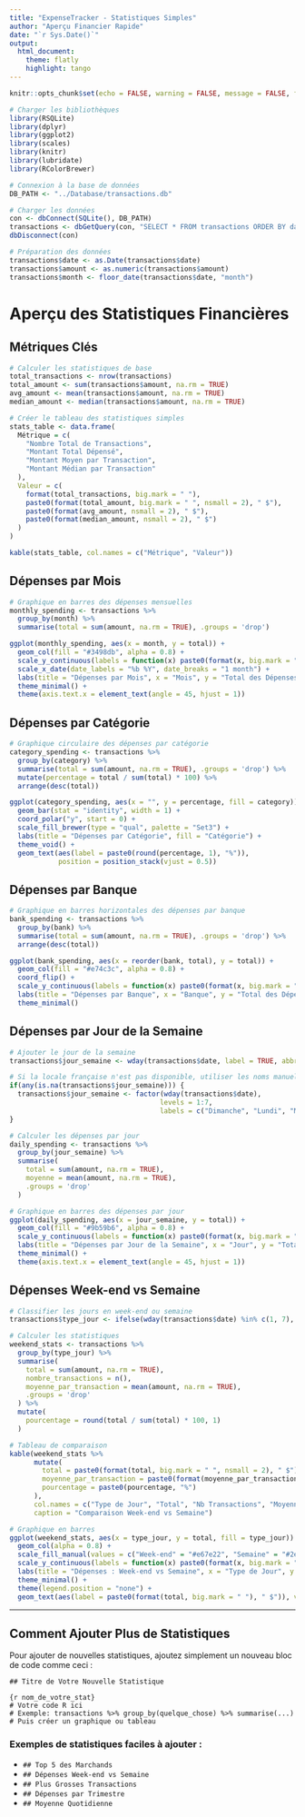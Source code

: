 ```yaml
---
title: "ExpenseTracker - Statistiques Simples"
author: "Aperçu Financier Rapide"
date: "`r Sys.Date()`"
output: 
  html_document:
    theme: flatly
    highlight: tango
---
```


```r
knitr::opts_chunk$set(echo = FALSE, warning = FALSE, message = FALSE, fig.width = 8, fig.height = 5)

# Charger les bibliothèques
library(RSQLite)
library(dplyr)
library(ggplot2)
library(scales)
library(knitr)
library(lubridate)
library(RColorBrewer)

# Connexion à la base de données
DB_PATH <- "../Database/transactions.db"

# Charger les données
con <- dbConnect(SQLite(), DB_PATH)
transactions <- dbGetQuery(con, "SELECT * FROM transactions ORDER BY date DESC")
dbDisconnect(con)

# Préparation des données
transactions$date <- as.Date(transactions$date)
transactions$amount <- as.numeric(transactions$amount)
transactions$month <- floor_date(transactions$date, "month")
```

# Aperçu des Statistiques Financières

## Métriques Clés

```r
# Calculer les statistiques de base
total_transactions <- nrow(transactions)
total_amount <- sum(transactions$amount, na.rm = TRUE)
avg_amount <- mean(transactions$amount, na.rm = TRUE)
median_amount <- median(transactions$amount, na.rm = TRUE)

# Créer le tableau des statistiques simples
stats_table <- data.frame(
  Métrique = c(
    "Nombre Total de Transactions",
    "Montant Total Dépensé", 
    "Montant Moyen par Transaction",
    "Montant Médian par Transaction"
  ),
  Valeur = c(
    format(total_transactions, big.mark = " "),
    paste0(format(total_amount, big.mark = " ", nsmall = 2), " $"),
    paste0(format(avg_amount, nsmall = 2), " $"),
    paste0(format(median_amount, nsmall = 2), " $")
  )
)

kable(stats_table, col.names = c("Métrique", "Valeur"))
```

## Dépenses par Mois

```r
# Graphique en barres des dépenses mensuelles
monthly_spending <- transactions %>%
  group_by(month) %>%
  summarise(total = sum(amount, na.rm = TRUE), .groups = 'drop')

ggplot(monthly_spending, aes(x = month, y = total)) +
  geom_col(fill = "#3498db", alpha = 0.8) +
  scale_y_continuous(labels = function(x) paste0(format(x, big.mark = " "), " $")) +
  scale_x_date(date_labels = "%b %Y", date_breaks = "1 month") +
  labs(title = "Dépenses par Mois", x = "Mois", y = "Total des Dépenses") +
  theme_minimal() +
  theme(axis.text.x = element_text(angle = 45, hjust = 1))
```

## Dépenses par Catégorie

```r
# Graphique circulaire des dépenses par catégorie
category_spending <- transactions %>%
  group_by(category) %>%
  summarise(total = sum(amount, na.rm = TRUE), .groups = 'drop') %>%
  mutate(percentage = total / sum(total) * 100) %>%
  arrange(desc(total))

ggplot(category_spending, aes(x = "", y = percentage, fill = category)) +
  geom_bar(stat = "identity", width = 1) +
  coord_polar("y", start = 0) +
  scale_fill_brewer(type = "qual", palette = "Set3") +
  labs(title = "Dépenses par Catégorie", fill = "Catégorie") +
  theme_void() +
  geom_text(aes(label = paste0(round(percentage, 1), "%")), 
            position = position_stack(vjust = 0.5))
```

## Dépenses par Banque

```r
# Graphique en barres horizontales des dépenses par banque
bank_spending <- transactions %>%
  group_by(bank) %>%
  summarise(total = sum(amount, na.rm = TRUE), .groups = 'drop') %>%
  arrange(desc(total))

ggplot(bank_spending, aes(x = reorder(bank, total), y = total)) +
  geom_col(fill = "#e74c3c", alpha = 0.8) +
  coord_flip() +
  scale_y_continuous(labels = function(x) paste0(format(x, big.mark = " "), " $")) +
  labs(title = "Dépenses par Banque", x = "Banque", y = "Total des Dépenses") +
  theme_minimal()
```

## Dépenses par Jour de la Semaine

```r
# Ajouter le jour de la semaine
transactions$jour_semaine <- wday(transactions$date, label = TRUE, abbr = FALSE, locale = "fr_FR.UTF-8")

# Si la locale française n'est pas disponible, utiliser les noms manuellement
if(any(is.na(transactions$jour_semaine))) {
  transactions$jour_semaine <- factor(wday(transactions$date), 
                                     levels = 1:7,
                                     labels = c("Dimanche", "Lundi", "Mardi", "Mercredi", "Jeudi", "Vendredi", "Samedi"))
}

# Calculer les dépenses par jour
daily_spending <- transactions %>%
  group_by(jour_semaine) %>%
  summarise(
    total = sum(amount, na.rm = TRUE),
    moyenne = mean(amount, na.rm = TRUE),
    .groups = 'drop'
  )

# Graphique en barres des dépenses par jour
ggplot(daily_spending, aes(x = jour_semaine, y = total)) +
  geom_col(fill = "#9b59b6", alpha = 0.8) +
  scale_y_continuous(labels = function(x) paste0(format(x, big.mark = " "), " $")) +
  labs(title = "Dépenses par Jour de la Semaine", x = "Jour", y = "Total des Dépenses") +
  theme_minimal() +
  theme(axis.text.x = element_text(angle = 45, hjust = 1))
```

## Dépenses Week-end vs Semaine

```r
# Classifier les jours en week-end ou semaine
transactions$type_jour <- ifelse(wday(transactions$date) %in% c(1, 7), "Week-end", "Semaine")

# Calculer les statistiques
weekend_stats <- transactions %>%
  group_by(type_jour) %>%
  summarise(
    total = sum(amount, na.rm = TRUE),
    nombre_transactions = n(),
    moyenne_par_transaction = mean(amount, na.rm = TRUE),
    .groups = 'drop'
  ) %>%
  mutate(
    pourcentage = round(total / sum(total) * 100, 1)
  )

# Tableau de comparaison
kable(weekend_stats %>%
      mutate(
        total = paste0(format(total, big.mark = " ", nsmall = 2), " $"),
        moyenne_par_transaction = paste0(format(moyenne_par_transaction, nsmall = 2), " $"),
        pourcentage = paste0(pourcentage, "%")
      ),
      col.names = c("Type de Jour", "Total", "Nb Transactions", "Moyenne/Transaction", "%"),
      caption = "Comparaison Week-end vs Semaine")

# Graphique en barres
ggplot(weekend_stats, aes(x = type_jour, y = total, fill = type_jour)) +
  geom_col(alpha = 0.8) +
  scale_fill_manual(values = c("Week-end" = "#e67e22", "Semaine" = "#2ecc71")) +
  scale_y_continuous(labels = function(x) paste0(format(x, big.mark = " "), " $")) +
  labs(title = "Dépenses : Week-end vs Semaine", x = "Type de Jour", y = "Total des Dépenses") +
  theme_minimal() +
  theme(legend.position = "none") +
  geom_text(aes(label = paste0(format(total, big.mark = " "), " $")), vjust = -0.5)
```

---

## Comment Ajouter Plus de Statistiques

Pour ajouter de nouvelles statistiques, ajoutez simplement un nouveau bloc de code comme ceci :

```
## Titre de Votre Nouvelle Statistique

{r nom_de_votre_stat}
# Votre code R ici
# Exemple: transactions %>% group_by(quelque_chose) %>% summarise(...)
# Puis créer un graphique ou tableau
```

### Exemples de statistiques faciles à ajouter :

- `## Top 5 des Marchands`
- `## Dépenses Week-end vs Semaine`
- `## Plus Grosses Transactions`
- `## Dépenses par Trimestre`
- `## Moyenne Quotidienne`